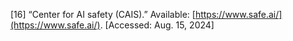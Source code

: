 \[16\]	“Center for AI safety (CAIS).” Available: [https://www.safe.ai/](https://www.safe.ai/). \[Accessed: Aug. 15, 2024\]